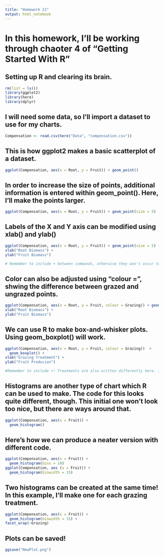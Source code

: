 ```yaml
---
title: "Homework 21"
output: html_notebook
---
```


# In this homework, I'll be working through chaoter 4 of "Getting Started With R"

## Setting up R and clearing its brain.

```r
rm(list = ls())
library(ggplot2)
library(here)
library(dplyr)
```

## I will need some data, so I'll import a dataset to use for my charts. 

```r
Compensation <- read.csv(here("Data", "compensation.csv"))
```

##  This is how ggplot2 makes a basic scatterplot of a dataset. 

```r
ggplot(Compensation, aes(x = Root, y = Fruit)) + geom_point()
```

## In order to increase the size of points, additional information is entered within geom_point(). Here, I'll make the points larger. 

```r
ggplot(Compensation, aes(x = Root, y = Fruit)) + geom_point(size = 5)
```

## Labels of the X and Y axis can be modified using xlab() and ylab()

```r
ggplot(Compensation, aes(x = Root, y = Fruit)) + geom_point(size = 5) +
xlab("Root Biomass") +
ylab("Fruit Biomass")

# Remember to include + between commands, otherwise they won't occur together. 
```

## Color can also be adjusted using  "colour =", shwing the difference between grazed and ungrazed points. 



```r
ggplot(Compensation, aes(x = Root, y = Fruit, colour = Grazing)) + geom_point(size = 5) +
xlab("Root Biomass") +
ylab("Fruit Biomass")

```

## We can use R to make box-and-whisker plots. Using geom_boxplot() will work. 

```r
ggplot(Compensation, aes(x = Root, y = Fruit, colour = Grazing))  +
  geom_boxplot() +
xlab("Grazing Treatment") +
ylab("Fruit Producion")

#Remember to include +! Treatments are also written differently here. If kept the same, a box-and-whisker plot will appear on top of the scatterplot.Remove geom_point() for this!
```

## Histograms are another type of chart which R can be used to make. The code for this looks quite different, though. This initial one won't look too nice, but there are ways around that. 

```r
ggplot(Compensation, aes(x = Fruit)) +
  geom_histogram()
```

## Here's how we can produce a neater version with different code. 

```r
ggplot(Compensation, aes(x = Fruit)) +
  geom_histogram(bins = 10)
ggplot(Compensation, aes (x = Fruit)) +
  geom_histogram(binwidth = 15)
```

## Two histograms can be created at the same time! In this example, I'll make one for each grazing treatment.

```r
ggplot(Compensation, aes(x = Fruit)) +
  geom_histogram(binwidth = 15) +
facet_wrap(~Grazing)
```

## Plots can be saved! 

```r
ggsave("NewPlot.png")
```

